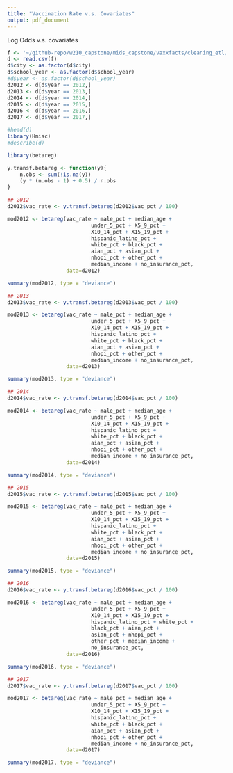```yaml
---
title: "Vaccination Rate v.s. Covariates"
output: pdf_document
---
```


Log Odds v.s. covariates

```r
f <- '~/github-repo/w210_capstone/mids_capstone/vaxxfacts/cleaning_etl/city_correlation.csv'
d <- read.csv(f)
d$city <- as.factor(d$city)
d$school_year <- as.factor(d$school_year)
#d$year <- as.factor(d$school_year)
d2012 <- d[d$year == 2012,]
d2013 <- d[d$year == 2013,]
d2014 <- d[d$year == 2014,]
d2015 <- d[d$year == 2015,]
d2016 <- d[d$year == 2016,]
d2017 <- d[d$year == 2017,]
```

```r
#head(d)
library(Hmisc)
#describe(d)
```

```r
library(betareg)

y.transf.betareg <- function(y){
    n.obs <- sum(!is.na(y))
    (y * (n.obs - 1) + 0.5) / n.obs
}

## 2012
d2012$vac_rate <- y.transf.betareg(d2012$vac_pct / 100)

mod2012 <- betareg(vac_rate ~ male_pct + median_age + 
                           under_5_pct + X5_9_pct + 
                           X10_14_pct + X15_19_pct + 
                           hispanic_latino_pct + 
                           white_pct + black_pct + 
                           aian_pct + asian_pct + 
                           nhopi_pct + other_pct + 
                           median_income + no_insurance_pct,
                   data=d2012)

summary(mod2012, type = "deviance")

## 2013
d2013$vac_rate <- y.transf.betareg(d2013$vac_pct / 100)

mod2013 <- betareg(vac_rate ~ male_pct + median_age +
                           under_5_pct + X5_9_pct + 
                           X10_14_pct + X15_19_pct + 
                           hispanic_latino_pct + 
                           white_pct + black_pct + 
                           aian_pct + asian_pct + 
                           nhopi_pct + other_pct + 
                           median_income + no_insurance_pct, 
                   data=d2013)

summary(mod2013, type = "deviance")

## 2014
d2014$vac_rate <- y.transf.betareg(d2014$vac_pct / 100)

mod2014 <- betareg(vac_rate ~ male_pct + median_age + 
                           under_5_pct + X5_9_pct + 
                           X10_14_pct + X15_19_pct + 
                           hispanic_latino_pct + 
                           white_pct + black_pct + 
                           aian_pct + asian_pct + 
                           nhopi_pct + other_pct + 
                           median_income + no_insurance_pct, 
                   data=d2014)

summary(mod2014, type = "deviance")

## 2015
d2015$vac_rate <- y.transf.betareg(d2015$vac_pct / 100)

mod2015 <- betareg(vac_rate ~ male_pct + median_age + 
                           under_5_pct + X5_9_pct + 
                           X10_14_pct + X15_19_pct + 
                           hispanic_latino_pct + 
                           white_pct + black_pct + 
                           aian_pct + asian_pct + 
                           nhopi_pct + other_pct + 
                           median_income + no_insurance_pct, 
                   data=d2015)

summary(mod2015, type = "deviance")

## 2016
d2016$vac_rate <- y.transf.betareg(d2016$vac_pct / 100)

mod2016 <- betareg(vac_rate ~ male_pct + median_age + 
                           under_5_pct + X5_9_pct + 
                           X10_14_pct + X15_19_pct + 
                           hispanic_latino_pct + white_pct + 
                           black_pct + aian_pct + 
                           asian_pct + nhopi_pct + 
                           other_pct + median_income + 
                           no_insurance_pct, 
                   data=d2016)

summary(mod2016, type = "deviance")

## 2017
d2017$vac_rate <- y.transf.betareg(d2017$vac_pct / 100)

mod2017 <- betareg(vac_rate ~ male_pct + median_age + 
                           under_5_pct + X5_9_pct + 
                           X10_14_pct + X15_19_pct + 
                           hispanic_latino_pct + 
                           white_pct + black_pct + 
                           aian_pct + asian_pct + 
                           nhopi_pct + other_pct + 
                           median_income + no_insurance_pct, 
                   data=d2017)

summary(mod2017, type = "deviance")
```


